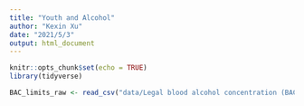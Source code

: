 ```yaml
---
title: "Youth and Alcohol"
author: "Kexin Xu"
date: "2021/5/3"
output: html_document
---
```


```r
knitr::opts_chunk$set(echo = TRUE)
library(tidyverse)
```

```r
BAC_limits_raw <- read_csv("data/Legal blood alcohol concentration (BAC) limits for youngnovice drivers.csv")
```



